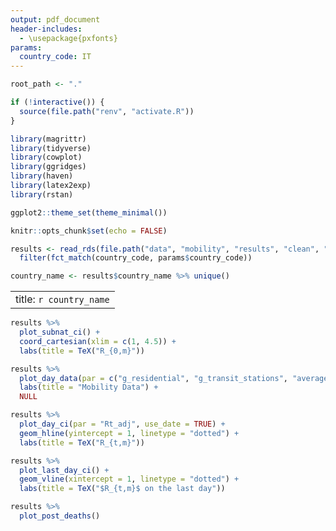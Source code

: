 ```yaml
---
output: pdf_document
header-includes:
  - \usepackage{pxfonts} 
params:
  country_code: IT
---
```


```r
root_path <- "."

if (!interactive()) {
  source(file.path("renv", "activate.R"))
}

library(magrittr)
library(tidyverse)
library(cowplot)
library(ggridges)
library(haven)
library(latex2exp)
library(rstan)

ggplot2::theme_set(theme_minimal())

knitr::opts_chunk$set(echo = FALSE)
```

```r
results <- read_rds(file.path("data", "mobility", "results", "clean", "merged.rds")) %>% 
  filter(fct_match(country_code, params$country_code))

country_name <- results$country_name %>% unique()
```


---
title: `r country_name`
---

```r
results %>% 
  plot_subnat_ci() + 
  coord_cartesian(xlim = c(1, 4.5)) +
  labs(title = TeX("R_{0,m}"))
```

```r
results %>% 
  plot_day_data(par = c("g_residential", "g_transit_stations", "average_mob"), use_date = TRUE) +
  labs(title = "Mobility Data") +
  NULL
```

```r
results %>% 
  plot_day_ci(par = "Rt_adj", use_date = TRUE) +
  geom_hline(yintercept = 1, linetype = "dotted") +
  labs(title = TeX("R_{t,m}")) 
```

```r
results %>% 
  plot_last_day_ci() +
  geom_vline(xintercept = 1, linetype = "dotted") +
  labs(title = TeX("$R_{t,m}$ on the last day")) 
```

```r
results %>% 
  plot_post_deaths()
```
